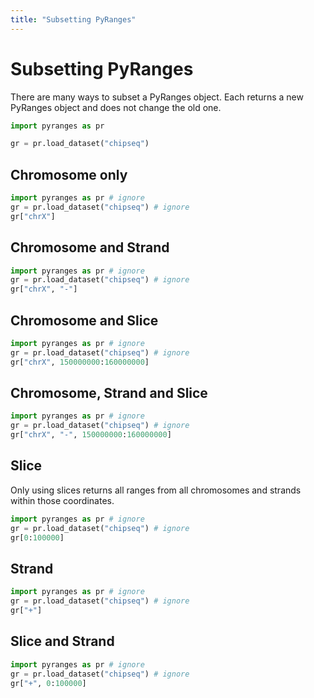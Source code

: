 ```yaml
---
title: "Subsetting PyRanges"
---
```


# Subsetting PyRanges

There are many ways to subset a PyRanges object. Each returns a new PyRanges object and does not change the old one.

```python

import pyranges as pr

gr = pr.load_dataset("chipseq")
```


## Chromosome only


```python

import pyranges as pr # ignore
gr = pr.load_dataset("chipseq") # ignore
gr["chrX"]
```

## Chromosome and Strand


```python

import pyranges as pr # ignore
gr = pr.load_dataset("chipseq") # ignore
gr["chrX", "-"]
```

## Chromosome and Slice


```python

import pyranges as pr # ignore
gr = pr.load_dataset("chipseq") # ignore
gr["chrX", 150000000:160000000]
```

## Chromosome, Strand and Slice


```python

import pyranges as pr # ignore
gr = pr.load_dataset("chipseq") # ignore
gr["chrX", "-", 150000000:160000000]
```

## Slice

Only using slices returns all ranges from all chromosomes and strands within those coordinates.

```python

import pyranges as pr # ignore
gr = pr.load_dataset("chipseq") # ignore
gr[0:100000]
```

## Strand


```python

import pyranges as pr # ignore
gr = pr.load_dataset("chipseq") # ignore
gr["+"]
```

## Slice and Strand


```python

import pyranges as pr # ignore
gr = pr.load_dataset("chipseq") # ignore
gr["+", 0:100000]
```